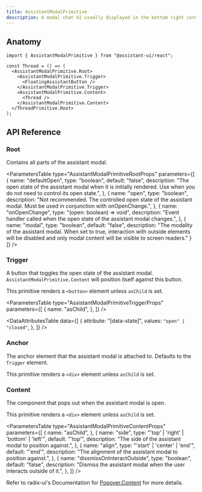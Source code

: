 ```yaml
---
title: AssistantModalPrimitive
description: A modal chat UI usually displayed in the bottom right corner of the screen.
---
```



## Anatomy

```tsx
import { AssistantModalPrimitive } from "@assistant-ui/react";

const Thread = () => (
  <AssistantModalPrimitive.Root>
    <AssistantModalPrimitive.Trigger>
      <FloatingAssistantButton />
    </AssistantModalPrimitive.Trigger>
    <AssistantModalPrimitive.Content>
      <Thread />
    </AssistantModalPrimitive.Content>
  </ThreadPrimitive.Root>
);
```

## API Reference

### Root

Contains all parts of the assistant modal.

<ParametersTable
  type="AssistantModalPrimitiveRootProps"
  parameters={[
    {
      name: "defaultOpen",
      type: "boolean",
      default: "false",
      description: "The open state of the assistant modal when it is initially rendered. Use when you do not need to control its open state.",
    },
    {
      name: "open",
      type: "boolean",
      description: "Not recommended. The controlled open state of the assistant modal. Must be used in conjunction with onOpenChange.",
    },
    {
      name: "onOpenChange",
      type: "(open: boolean) => void",
      description: "Event handler called when the open state of the assistant modal changes.",
    },
    {
      name: "modal",
      type: "boolean",
      default: "false",
      description: "The modality of the assistant modal. When set to true, interaction with outside elements will be disabled and only modal content will be visible to screen readers."
    }
  ]}
/>

### Trigger

A button that toggles the open state of the assistant modal. `AssistantModalPrimitive.Content` will position itself against this button.

This primitive renders a `<button>` element unless `asChild` is set.

<ParametersTable
  type="AssistantModalPrimitiveTriggerProps"
  parameters={[
    {
      name: "asChild",
    },
  ]}
/>

<DataAttributesTable
  data={[
    {
      attribute: "[data-state]",
      values: <Code>"open" | "closed"</Code>,
    },
  ]}
/>

### Anchor

The anchor element that the assistant modal is attached to. Defaults to the `Trigger` element.

This primitive renders a `<div>` element unless `asChild` is set.

### Content

The component that pops out when the assistant modal is open.

This primitive renders a `<div>` element unless `asChild` is set. 

<ParametersTable
  type="AssistantModalPrimitiveContentProps"
  parameters={[
    {
      name: "asChild",
    },
    {
      name: "side",
      type: "'top' | 'right' | 'bottom' | 'left'",
      default: "'top'",
      description: "The side of the assistant modal to position against.",
    },
    {
      name: "align",
      type: "'start' | 'center' | 'end'",
      default: "'end'",
      description: "The alignment of the assistant modal to position against.",
    },
    {
      name: "dissmissOnInteractOutside",
      type: "boolean",
      default: "false",
      description: "Dismiss the assistant modal when the user interacts outside of it.",
    },
  ]}
/>

Refer to radix-ui's Documentation for [Popover.Content](https://www.radix-ui.com/primitives/docs/components/popover#content) for more details.


